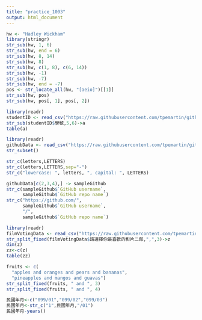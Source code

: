 ```yaml
---
title: "practice_1003"
output: html_document
---
```

```r
hw <- "Hadley Wickham"
library(stringr)
str_sub(hw, 1, 6)
str_sub(hw, end = 6)
str_sub(hw, 8, 14)
str_sub(hw, 8)
str_sub(hw, c(1, 8), c(6, 14))
str_sub(hw, -1)
str_sub(hw, -7)
str_sub(hw, end = -7)
pos <- str_locate_all(hw, "[aeio]")[[1]]
str_sub(hw, pos)
str_sub(hw, pos[, 1], pos[, 2])
```
```r
library(readr)
studentID <- read_csv("https://raw.githubusercontent.com/tpemartin/github-data/master/studentID.csv")
str_sub(studentID$學號,5,6)->a
table(a)
```
```r
library(readr)
githubData <- read_csv("https://raw.githubusercontent.com/tpemartin/github-data/master/githubData.csv")
str_subset()
```
```r
str_c(letters,LETTERS)
str_c(letters,LETTERS,sep="-")
str_c("lowercase: ", letters, ", capital: ", LETTERS)
```
```r
githubData[c(2,3,4),] -> sampleGithub
str_c(sampleGithub$`GitHub username`,
      sampleGithub$`GitHub repo name`)
str_c("https://github.com/",
      sampleGithub$`GitHub username`,
      "/",
      sampleGithub$`GitHub repo name`)
```
```r
library(readr)
filmVotingData <- read_csv("https://raw.githubusercontent.com/tpemartin/course-107-1-programming-for-data-science/master/data/%E7%AC%AC%E4%B8%89%E5%B1%86%E7%B6%93%E6%BF%9F%E6%92%AD%E5%AE%A2%E7%AB%B6%E8%B3%BD%E5%8F%83%E8%B3%BD%E4%BD%9C%E5%93%81%E6%8A%95%E7%A5%A8%E7%B5%90%E6%9E%9C%E6%A8%A3%E6%9C%AC%20-%20Sheet1.csv")
str_split_fixed(filmVotingData$請選擇你最喜歡的影片二部,",",3)->z
dim(z)
zz<-c(z)
table(zz)
```

```r
fruits <- c(
  "apples and oranges and pears and bananas",
  "pineapples and mangos and guavas")
str_split_fixed(fruits, " and ", 3)
str_split_fixed(fruits, " and ", 4)
```

```r
民國年月<-c("099/01","099/02","099/03")
民國年月<-str_c("1",民國年月,"/01")
民國年月-years()
```











